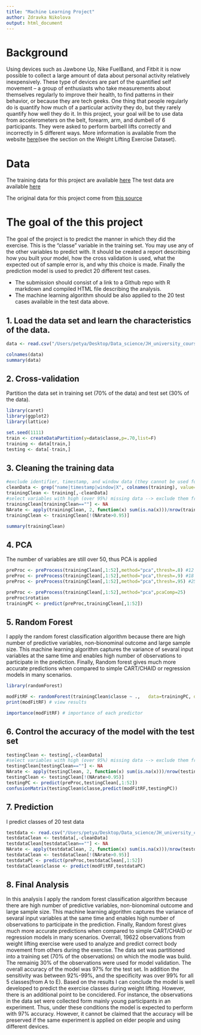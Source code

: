 ```yaml
---
title: "Machine Learning Project"
author: Zdravka Nikolova
output: html_document
---
```


# Background

Using devices such as Jawbone Up, Nike FuelBand, and Fitbit it is now possible to collect a large amount of data about personal activity relatively inexpensively. These type of devices are part of the quantified self movement – a group of enthusiasts who take measurements about themselves regularly to improve their health, to find patterns in their behavior, or because they are tech geeks. One thing that people regularly do is quantify how much of a particular activity they do, but they rarely quantify how well they do it. In this project, your goal will be to use data from accelerometers on the belt, forearm, arm, and dumbell of 6 participants. They were asked to perform barbell lifts correctly and incorrectly in 5 different ways. More information is available from the website [here](http://web.archive.org/web/20161224072740/http:/groupware.les.inf.puc-rio.br/har)(see the section on the Weight Lifting Exercise Dataset). 


# Data

The training data for this project are available [here](https://d396qusza40orc.cloudfront.net/predmachlearn/pml-training.csv)
The test data are available [here](https://d396qusza40orc.cloudfront.net/predmachlearn/pml-testing.csv)

The original data for this project come from [this source](http://web.archive.org/web/20161224072740/http:/groupware.les.inf.puc-rio.br/har)

# The goal of the this project
The goal of the project is to predict the manner in which they did the exercise. This is the “classe” variable in the training set. You may use any of the other variables to predict with. It should be created a report describing how you built your model, how the cross validation is used, what the expected out of sample error is, and why this choice is made. Finally the prediction model is used to predict 20 different test cases.

- The submission should consist of a link to a Github repo with R markdown and compiled HTML      file describing the analysis. 
- The machine learning algorithm should be also applied to the 20 test cases available in the test data above.

## 1. Load the data set and learn the characteristics of the data.


```r
data <- read.csv("/Users/petya/Desktop/Data_science/JH_university_course/8_PracticalMachineLearning/week4/FinalProject/Data/pml-training.csv")
```

```r
colnames(data)
summary(data)
```

## 2. Cross-validation
Partition the data set in training set (70% of the data) and test set (30% of the data).

```r
library(caret)
library(ggplot2)
library(lattice)

```

```r
set.seed(1111)
train <- createDataPartition(y=data$classe,p=.70,list=F)
training <- data[train,]
testing <- data[-train,]
```

## 3. Cleaning the training data


```r
#exclude identifier, timestamp, and window data (they cannot be used for prediction)
cleanData <- grep("name|timestamp|window|X", colnames(training), value=F) 
trainingClean <- training[,-cleanData]
#select variables with high (over 95%) missing data --> exclude them from the analysis
trainingClean[trainingClean==""] <- NA
NArate <- apply(trainingClean, 2, function(x) sum(is.na(x)))/nrow(trainingClean)
trainingClean <- trainingClean[!(NArate>0.95)]

```

```r
summary(trainingClean)
```

## 4. PCA 
The number of variables are still over 50, thus PCA is applied

```r
preProc <- preProcess(trainingClean[,1:52],method="pca",thresh=.8) #12 components are required
preProc <- preProcess(trainingClean[,1:52],method="pca",thresh=.9) #18 components are required
preProc <- preProcess(trainingClean[,1:52],method="pca",thresh=.95) #25 components are required

preProc <- preProcess(trainingClean[,1:52],method="pca",pcaComp=25) 
preProc$rotation
trainingPC <- predict(preProc,trainingClean[,1:52])
```


## 5. Random Forest
I apply the random forest classification algorithm because there are high number of predictive variables, non-bionominal outcome and large sample size. This machine learning algorithm captures the variance of sevaral input variables at the same time and enables high number of observations to participate in the prediction. Finally, Random forest gives much more accurate predictions when compared to simple CART/CHAID or regression models in many scenarios. 


```r
library(randomForest)
```

```r
modFitRF <- randomForest(trainingClean$classe ~ .,   data=trainingPC, do.trace=F)
print(modFitRF) # view results 
```

```r
importance(modFitRF) # importance of each predictor
```
## 6. Control the accuracy of the model with the test set


```r
testingClean <- testing[,-cleanData]
#select variables with high (over 95%) missing data --> exclude them from the analysis
testingClean[testingClean==""] <- NA
NArate <- apply(testingClean, 2, function(x) sum(is.na(x)))/nrow(testingClean)
testingClean <- testingClean[!(NArate>0.95)]
testingPC <- predict(preProc,testingClean[,1:52])
confusionMatrix(testingClean$classe,predict(modFitRF,testingPC))
```

## 7. Prediction
I predict classes of 20 test data


```r
testdata <- read.csv("/Users/petya/Desktop/Data_science/JH_university_course/8_PracticalMachineLearning/week4/FinalProject/Data/pml-testing.csv")
testdataClean <- testdata[,-cleanData]
testdataClean[testdataClean==""] <- NA
NArate <- apply(testdataClean, 2, function(x) sum(is.na(x)))/nrow(testdataClean)
testdataClean <- testdataClean[!(NArate>0.95)]
testdataPC <- predict(preProc,testdataClean[,1:52])
testdataClean$classe <- predict(modFitRF,testdataPC)
```

## 8. Final Analysis

In this analysis I apply the random forest classification algorithm because there are high number of predictive variables, non-bionominal outcome and large sample size. This machine learning algorithm captures the variance of sevaral input variables at the same time and enables high number of observations to participate in the prediction. Finally, Random forest gives much more accurate predictions when compared to simple CART/CHAID or regression models in many scenarios. Overrall, 19622 observations from weight lifting exercise were used to analyze and predict correct body movement from others during the exercise. The data set was partitioned into a training set (70% of the observations) on which the modle was build. The remainig 30% of the observations were used for model validation. The overall accuracy of the model was 97% for the test set. In addition the sensitivity was between 92%-99%, and the specificity was over 99% for all 5 classes(from A to E). Based on the results I can conclude  the model is well developed to predict the exercise classes during weight lifting. However, there is an additional point to be concidered. For instance, the observations in the data set were collected form mainly young participants in an experiment. Thus, under these conditions the model is expected to perform with 97% accuracy. However, it cannot be claimed that the accuracy will be preserved if the same experiment is applied on elder people and using different devices. 



